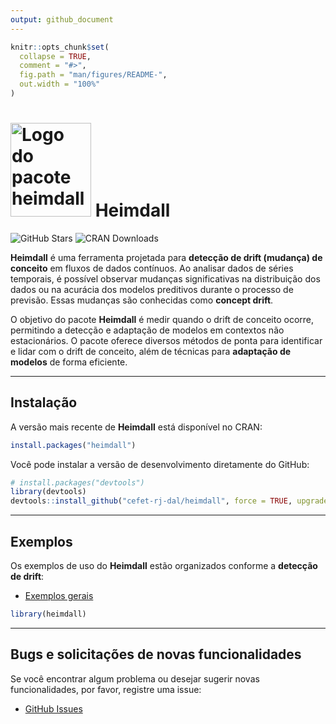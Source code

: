 ```yaml
---
output: github_document
---
```


<!-- README.md is generated from README.Rmd. Please edit that file -->

```r
knitr::opts_chunk$set(
  collapse = TRUE,
  comment = "#>",
  fig.path = "man/figures/README-",
  out.width = "100%"
)
```

# <img src='https://raw.githubusercontent.com/cefet-rj-dal/heimdall/master/inst/logo.png' alt='Logo do pacote heimdall' align='centre' height='150' width='129'/> Heimdall

<!-- badges: start -->
![GitHub Stars](https://img.shields.io/github/stars/cefet-rj-dal/heimdall?logo=Github)
![CRAN Downloads](https://cranlogs.r-pkg.org/badges/heimdall)
<!-- badges: end -->

**Heimdall** é uma ferramenta projetada para **detecção de drift (mudança) de conceito** em fluxos de dados contínuos. Ao analisar dados de séries temporais, é possível observar mudanças significativas na distribuição dos dados ou na acurácia dos modelos preditivos durante o processo de previsão. Essas mudanças são conhecidas como **concept drift**.

O objetivo do pacote **Heimdall** é medir quando o drift de conceito ocorre, permitindo a detecção e adaptação de modelos em contextos não estacionários. O pacote oferece diversos métodos de ponta para identificar e lidar com o drift de conceito, além de técnicas para **adaptação de modelos** de forma eficiente.

---

## Instalação

A versão mais recente de **Heimdall** está disponível no CRAN:

```r
install.packages("heimdall")
```

Você pode instalar a versão de desenvolvimento diretamente do GitHub:

```r
# install.packages("devtools")
library(devtools)
devtools::install_github("cefet-rj-dal/heimdall", force = TRUE, upgrade = "never")
```

---

## Exemplos

Os exemplos de uso do **Heimdall** estão organizados conforme a **detecção de drift**:

- [Exemplos gerais](https://github.com/cefet-rj-dal/heimdall/tree/main/examples)

```r
library(heimdall)

```

---

## Bugs e solicitações de novas funcionalidades

Se você encontrar algum problema ou desejar sugerir novas funcionalidades, por favor, registre uma issue:

- [GitHub Issues](https://github.com/cefet-rj-dal/heimdall/issues)